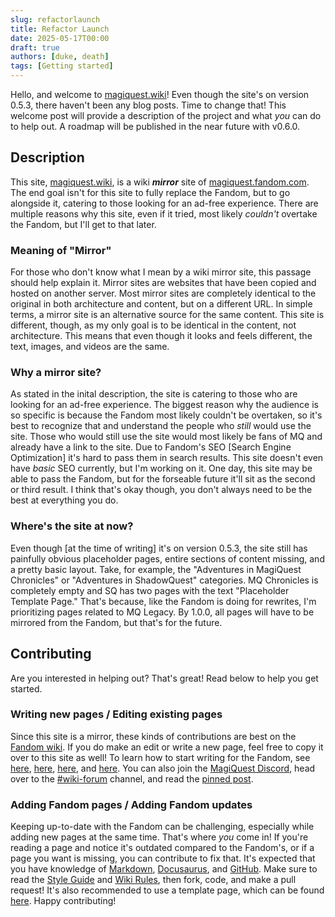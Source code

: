 ```yaml
---
slug: refactorlaunch
title: Refactor Launch
date: 2025-05-17T00:00
draft: true
authors: [duke, death]
tags: [Getting started]
---
```


Hello, and welcome to [magiquest.wiki](https://magiquest.wiki)! Even though the site's on version 0.5.3, there haven't been any blog posts. Time to change that! This welcome post will provide a description of the project and what *you* can do to help out. A roadmap will be published in the near future with v0.6.0.

<!-- truncate -->

## Description

This site, [magiquest.wiki](https://magiquest.wiki), is a wiki ***mirror*** site of [magiquest.fandom.com](https://magiquest.fandom.com). The end goal isn't for this site to fully replace the Fandom, but to go alongside it, catering to those looking for an ad-free experience. There are multiple reasons why this site, even if it tried, most likely *couldn't* overtake the Fandom, but I'll get to that later.

### Meaning of "Mirror"

For those who don't know what I mean by a wiki mirror site, this passage should help explain it. Mirror sites are websites that have been copied and hosted on another server. Most mirror sites are completely identical to the original in both architecture and content, but on a different URL. In simple terms, a mirror site is an alternative source for the same content. This site is different, though, as my only goal is to be identical in the content, not architecture. This means that even though it looks and feels different, the text, images, and videos are the same.

### Why a mirror site?

As stated in the inital description, the site is catering to those who are looking for an ad-free experience. The biggest reason why the audience is so specific is because the Fandom most likely couldn't be overtaken, so it's best to recognize that and understand the people who *still* would use the site. Those who would still use the site would most likely be fans of MQ and already have a link to the site. Due to Fandom's SEO [Search Engine Optimization] it's hard to pass them in search results. This site doesn't even have *basic* SEO currently, but I'm working on it. One day, this site may be able to pass the Fandom, but for the forseable future it'll sit as the second or third result. I think that's okay though, you don't always need to be the best at everything you do.

### Where's the site at now?

Even though [at the time of writing] it's on version 0.5.3, the site still has painfully obvious placeholder pages, entire sections of content missing, and a pretty basic layout. Take, for example, the "Adventures in MagiQuest Chronicles" or "Adventures in ShadowQuest" categories. MQ Chronicles is completely empty and SQ has two pages with the text "Placeholder Template Page." That's because, like the Fandom is doing for rewrites, I'm prioritizing pages related to MQ Legacy. By 1.0.0, all pages will have to be mirrored from the Fandom, but that's for the future.

## Contributing

Are you interested in helping out? That's great! Read below to help you get started.

### Writing new pages / Editing existing pages

Since this site is a mirror, these kinds of contributions are best on the [Fandom wiki](https://magiquest.fandom.com). If you do make an edit or write a new page, feel free to copy it over to this site as well! To learn how to start writing for the Fandom, see [here](https://community.fandom.com/wiki/Help:Contributing), [here](https://magiquest.fandom.com/wiki/MagiQuest_Wiki:Style_Guide), [here](https://magiquest.fandom.com/wiki/MagiQuest_Wiki:Wiki_Rules), and [here](https://trello.com/b/LpLOip38/magiquest-wiki). You can also join the [MagiQuest Discord](https://discord.com/invite/6e4whagCph), head over to the [#wiki-forum](https://discord.com/channels/461720155253243904/1136058315609231380) channel, and read the [pinned post](https://discord.com/channels/461720155253243904/1142551112579285153).

### Adding Fandom pages / Adding Fandom updates

Keeping up-to-date with the Fandom can be challenging, especially while adding new pages at the same time. That's where *you* come in! If you're reading a page and notice it's outdated compared to the Fandom's, or if a page you want is missing, you can contribute to fix that. It's expected that you have knowledge of [Markdown](https://commonmark.org), [Docusaurus](https://docusaurus.io), and [GitHub](https://docs.github.com/en/get-started/using-github/github-flow). Make sure to read the [Style Guide](https://magiquest.wiki/style_guide) and [Wiki Rules](https://magiquest.wiki/wiki_rules), then fork, code, and make a pull request! It's also recommended to use a template page, which can be found [here](https://github.com/MagiQuest/wiki/tree/main/src/pages). Happy contributing!